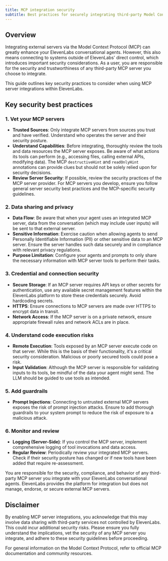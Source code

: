 ```yaml
---
title: MCP integration security
subtitle: Best practices for securely integrating third-party Model Context Protocol servers with your ElevenLabs conversational agents.
---
```


## Overview

Integrating external servers via the Model Context Protocol (MCP) can greatly enhance your ElevenLabs conversational agents. However, this also means connecting to systems outside of ElevenLabs' direct control, which introduces important security considerations. As a user, you are responsible for the security and trustworthiness of any third-party MCP server you choose to integrate.

This guide outlines key security practices to consider when using MCP server integrations within ElevenLabs.

## Key security best practices

### 1. Vet your MCP servers

- **Trusted Sources**: Only integrate MCP servers from sources you trust and have verified. Understand who operates the server and their security posture.
- **Understand Capabilities**: Before integrating, thoroughly review the tools and data resources the MCP server exposes. Be aware of what actions its tools can perform (e.g., accessing files, calling external APIs, modifying data). The MCP `destructiveHint` and `readOnlyHint` annotations can provide clues but should not be solely relied upon for security decisions.
- **Review Server Security**: If possible, review the security practices of the MCP server provider. For MCP servers you develop, ensure you follow general server security best practices and the MCP-specific security guidelines.

### 2. Data sharing and privacy

- **Data Flow**: Be aware that when your agent uses an integrated MCP server, data from the conversation (which may include user inputs) will be sent to that external server.
- **Sensitive Information**: Exercise caution when allowing agents to send Personally Identifiable Information (PII) or other sensitive data to an MCP server. Ensure the server handles such data securely and in compliance with relevant privacy regulations.
- **Purpose Limitation**: Configure your agents and prompts to only share the necessary information with MCP server tools to perform their tasks.

### 3. Credential and connection security

- **Secure Storage**: If an MCP server requires API keys or other secrets for authentication, use any available secret management features within the ElevenLabs platform to store these credentials securely. Avoid hardcoding secrets.
- **HTTPS**: Ensure connections to MCP servers are made over HTTPS to encrypt data in transit.
- **Network Access**: If the MCP server is on a private network, ensure appropriate firewall rules and network ACLs are in place.

### 4. Understand code execution risks

- **Remote Execution**: Tools exposed by an MCP server execute code on that server. While this is the basis of their functionality, it's a critical security consideration. Malicious or poorly secured tools could pose a risk.
- **Input Validation**: Although the MCP server is responsible for validating inputs to its tools, be mindful of the data your agent might send. The LLM should be guided to use tools as intended.

### 5. Add guardrails

- **Prompt Injections**: Connecting to untrusted external MCP servers exposes the risk of prompt injection attacks. Ensure to add thorough guardrails to your system prompt to reduce the risk of exposure to a malicious attack.

### 6. Monitor and review

- **Logging (Server-Side)**: If you control the MCP server, implement comprehensive logging of tool invocations and data access.
- **Regular Review**: Periodically review your integrated MCP servers. Check if their security posture has changed or if new tools have been added that require re-assessment.

<Error title="User Responsibility">
  You are responsible for the security, compliance, and behavior of any third-party MCP server you
  integrate with your ElevenLabs conversational agents. ElevenLabs provides the platform for
  integration but does not manage, endorse, or secure external MCP servers.
</Error>

## Disclaimer

<Warning title="Important Disclaimer">
  By enabling MCP server integrations, you acknowledge that this may involve data sharing with
  third-party services not controlled by ElevenLabs. This could incur additional security risks.
  Please ensure you fully understand the implications, vet the security of any MCP server you
  integrate, and adhere to these security guidelines before proceeding.
</Warning>

For general information on the Model Context Protocol, refer to official MCP documentation and community resources.
